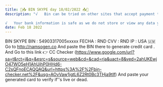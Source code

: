 ```yaml
---
title: 🔰📤 BIN SKYPE day 18/02/2022 📤🔰
description: "√   Bin can be tried on other sites that accept payment through electronic payment.
 
√   Your bank information is safe as we do not store or view any data you entered."
date: Feb 18 2022
---
```


BIN SKYPE
BIN : 54903317005xxxxx
FECHA : RND
CVV : RND
IP : USA 🇺🇲
Go to http://namsogen.co And paste the BIN there to generate credit card  .
And Go to this link 👉 CC Checker  (https://www.google.com/url?sa=t&rct=j&q=&esrc=s&source=web&cd=&cad=rja&uact=8&ved=2ahUKEwjO47WO5eH1AhUihP0HHd6-C2sQFnoECAQQAQ&url=https%3A%2F%2Fbin-checker.net%2F&usg=AOvVaw1jgtL6Z2Rt0Bc3THja9tIf) And paste your generated card to verify if''s live or dead.
